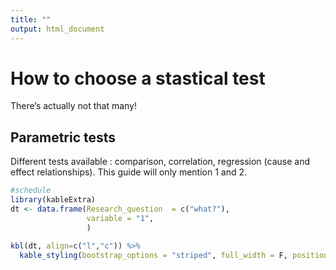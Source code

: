 ```yaml
---
title: ""
output: html_document
---
```


# How to choose a stastical test

There's actually not that many!

## Parametric tests

Different tests available  : comparison, correlation, regression (cause and effect relationships). 
This guide will only mention 1 and 2.


```r
#schedule
library(kableExtra)
dt <- data.frame(Research_question  = c("what?"),
                 variable = "1",
                 )

kbl(dt, align=c("l","c")) %>%
  kable_styling(bootstrap_options = "striped", full_width = F, position = "left")

```
